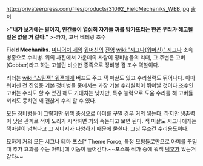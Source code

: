 
http://privateerpress.com/files/products/31092_FieldMechaniks_WEB.jpg
[http://privateerpress.com/warmachine/gallery/cygnar/units/field-mechaniks 출처]

>'''"내가 보기에는 말이지, 인간들이 열심히 자기들 꺼를 망가뜨리는 한은 우리가 해고될 일은 없을 거 같아."'''
>-카자, 고버 베테랑 조수

'''Field Mechaniks.''' 
[[미니어처 게임]] [[워머신]]의 [[진영]] [[wiki:"시그나(워머신)" 시그나]] 소속 병종으로 수리병. 
위의 사진에서 가운데의 사람이 정비병들의 리더, 그 주변은 고버(Gobber)라고 하는 고블린 비슷한 종족으로 정비병 겸 조수 역할이다. 

리더는 [[wiki:"스팀잭" 워잭]]에게 버프도 주고 잭 마샬도 있고 수리실력도 뛰어나다. 아마 워머신 전 진영중 기본 정비병들 중에서는 가장 기본 수리실력이 뛰어날 것이다.조수인 고버는 수리도 할 수 있긴 해도 기대치는 낮지만, 특수 능력으로 도움 수리를 해 고버들끼리도 뭉치면 꽤 괜찮게 수리 할 수 있다. 

모든 정비병들이 그렇지만 워잭 중심으로 아미를 꾸밀 경우 거의 넣는다. 하지만 생존력이 낮은 관계로 적이 노리기 시작하면 거의 죽는다고 보면 된다. 
잭 마샬도 시그나에게는 잭마샬이 넘쳐나고 그 시너지가 다양하기 때문에 묻힌다. 그냥 무조건 수리용도이다. 

묘하게 거의 모든 시그나 테마 포스[* Theme Force, 특정 모형들로만으로 아미를 꾸밀 때 추가 효과를 주는 아미.]에 이놈이 들어간다.~~포스북 작가 중에 워잭 [[덕후]]가 있는거 같다~~
